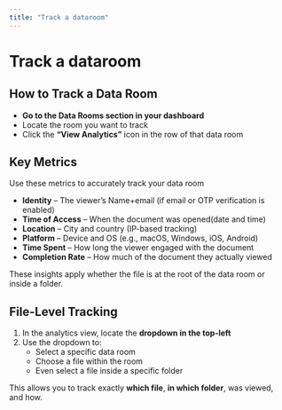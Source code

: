 ```yaml
---
title: "Track a dataroom"
---
```


# Track a dataroom

## How to Track a Data Room

- **Go to the Data Rooms section in your dashboard**
- Locate the room you want to track
- Click the **“View Analytics”** icon in the row of that data room

## Key Metrics

Use these metrics to accurately track your data room

- **Identity** – The viewer’s Name+email (if email or OTP verification is enabled)
- **Time of Access** – When the document was opened(date and time)
- **Location** – City and country (IP-based tracking)
- **Platform** – Device and OS (e.g., macOS, Windows, iOS, Android)
- **Time Spent** – How long the viewer engaged with the document
- **Completion Rate** – How much of the document they actually viewed

These insights apply whether the file is at the root of the data room or inside a folder.

## File-Level Tracking

1. In the analytics view, locate the **dropdown in the top-left**
2. Use the dropdown to:
   - Select a specific data room
   - Choose a file within the room
   - Even select a file inside a specific folder

This allows you to track exactly **which file**, **in which folder**, was viewed, and how.
